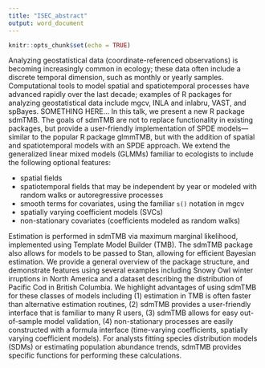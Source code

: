 ```yaml
---
title: "ISEC_abstract"
output: word_document
---
```


```r
knitr::opts_chunk$set(echo = TRUE)
```

Analyzing geostatistical data (coordinate-referenced observations) is becoming increasingly common in ecology; these data often include a discrete temporal dimension, such as monthly or yearly samples. Computational tools to model spatial and spatiotemporal processes have advanced rapidly over the last decade; examples of R packages for analyzing geostatistical data include mgcv, INLA and inlabru, VAST, and spBayes. 
SOMETHING HERE...
In this talk, we present a new R package sdmTMB. The goals of sdmTMB are not to replace functionality in existing packages, but provide a user-friendly implementation of SPDE models---similar to the popular R package glmmTMB, but with the addition of spatial and spatiotemporal models with an SPDE approach.
We extend the generalized linear mixed models (GLMMs) familiar to ecologists to include the following optional features: 

* spatial fields
* spatiotemporal fields that may be independent by year or modeled with random walks or autoregressive processes
* smooth terms for covariates, using the familiar `s()` notation in mgcv
* spatially varying coefficient models (SVCs)
* non-stationary covariates (coefficients modeled as random walks)

Estimation is performed in sdmTMB via maximum marginal likelihood, implemented using Template Model Builder (TMB).
The sdmTMB package also allows for models to be passed to Stan, allowing for efficient Bayesian estimation.
We provide a general overview of the package structure, and demonstrate features using several examples including Snowy Owl winter irruptions in North America and a dataset describing the distribution of Pacific Cod in British Columbia. 
We highlight advantages of using sdmTMB for these classes of models including (1) estimation in TMB is often faster than alternative estimation routines, (2) sdmTMB provides a user-friendly interface that is familiar to many R users, (3) sdmTMB allows for easy out-of-sample model validation, (4) non-stationary processes are easily constructed with a formula interface (time-varying coefficients, spatially varying coefficient models). 
For analysts fitting species distribution models (SDMs) or estimating population abundance trends, sdmTMB provides specific functions for performing these calculations.

